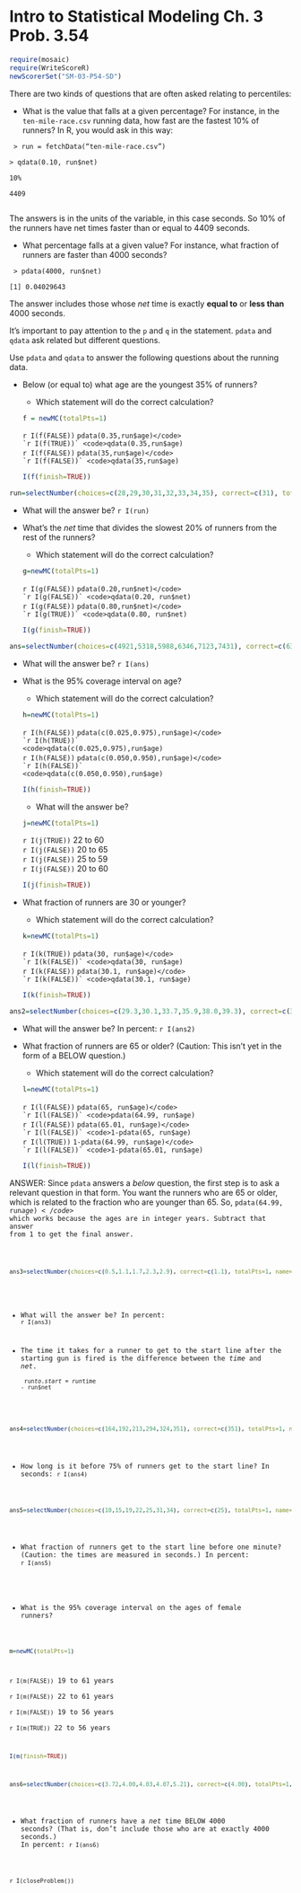 Intro to Statistical Modeling Ch. 3 Prob. 3.54
========================================================
```{r include=FALSE}
require(mosaic)
require(WriteScoreR)
newScorerSet("SM-03-P54-SD")
```

There are two kinds of questions that are often asked relating to
percentiles:


* What is the value that falls at a given percentage?  For
  instance, in the <code>ten-mile-race.csv</code> running data, how fast are the
  fastest 10% of runners?    In R, you would ask in this way:

<code>
\> run = fetchData("ten-mile-race.csv")     
\> qdata(0.10, run$net)     
 10%      
4409      
</code>

The answers is in the units of the  variable, in this case seconds.
So 10% of the runners have net times faster than or equal to 4409 seconds.

* What percentage falls at a given value?  For instance, what
  fraction of runners are faster than 4000 seconds?

<code>
\> pdata(4000, run$net)     
[1] 0.04029643
</code>

The answer includes those whose *net* time is exactly **equal to** or
**less than** 4000 seconds.



It's important to pay attention to the <code>p</code> and <code>q</code> in
the statement.  <code>pdata</code> and <code>qdata</code> ask related but
different questions.



\vspace{bigskipamount}

Use <code>pdata</code> and <code>qdata</code> to answer the following
questions about the running data.

* Below (or equal to)  what age are the youngest 35% of
  runners?


  * Which statement will do the correct calculation?
```{r include=FALSE}
f = newMC(totalPts=1)
```
  `r I(f(FALSE))` <code>pdata(0.35,run$age)</code>     
  `r I(f(TRUE))` <code>qdata(0.35,run$age)</code>     
  `r I(f(FALSE))` <code>pdata(35,run$age)</code>     
  `r I(f(FALSE))` <code>qdata(35,run$age)</code>
```{r include=FALSE, results="hide"}
I(f(finish=TRUE))
```


```{r include=FALSE}
run=selectNumber(choices=c(28,29,30,31,32,33,34,35), correct=c(31), totalPts=1, name="answer")
```
  * What will the answer be? `r I(run)`
  
  
\vspace{bigskipamount}

* What's the *net* time that divides the slowest 20% of
  runners from the rest of the runners?

  * Which statement will do the correct calculation?
```{r include=FALSE}
g=newMC(totalPts=1)
```
  `r I(g(FALSE))` <code>pdata(0.20,run$net)</code>     
  `r I(g(FALSE))` <code>qdata(0.20, run$net)</code>     
  `r I(g(FALSE))` <code>pdata(0.80,run$net)</code>     
  `r I(g(TRUE))` <code>qdata(0.80, run$net)</code>    
```{r include=FALSE, results="hide"}
I(g(finish=TRUE))
```

```{r include=FALSE}
ans=selectNumber(choices=c(4921,5318,5988,6346,7123,7431), correct=c(6346), totalPts=1, name="nettime")
```
  
  * What will the answer be? `r I(ans)`
  

\vspace{bigskipamount}

* What is the 95% coverage interval on age?

  * Which statement will do the correct calculation?
```{r include=FALSE}
h=newMC(totalPts=1)
```
  `r I(h(FALSE))` <code>pdata(c(0.025,0.975),run$age)</code>     
  `r I(h(TRUE))` <code>qdata(c(0.025,0.975),run$age)</code>     
  `r I(h(FALSE))` <code>pdata(c(0.050,0.950),run$age)</code>     
  `r I(h(FALSE))` <code>qdata(c(0.050,0.950),run$age)</code>
```{r include=FALSE, results="hide"}
I(h(finish=TRUE))
```

  * What will the answer be?
```{r include=FALSE}
j=newMC(totalPts=1)
```
  `r I(j(TRUE))` 22 to 60     
  `r I(j(FALSE))` 20 to 65     
  `r I(j(FALSE))` 25 to 59     
  `r I(j(FALSE))` 20 to 60     
```{r include=FALSE, results="hide"}
I(j(finish=TRUE))
```

\vspace{bigskipamount}

* What fraction of runners are 30 or younger?
  * Which statement will do the correct calculation?
```{r include=FALSE}
k=newMC(totalPts=1)
```
  `r I(k(TRUE))` <code>pdata(30, run$age)</code>
  `r I(k(FALSE))` <code>qdata(30, run$age)</code>     
  `r I(k(FALSE))` <code>pdata(30.1, run$age)</code>     
  `r I(k(FALSE))` <code>qdata(30.1, run$age)</code>
```{r include=FALSE, results="hide"}
I(k(finish=TRUE))
```

```{r include=FALSE}
ans2=selectNumber(choices=c(29.3,30.1,33.7,35.9,38.0,39.3), correct=c(33.7), totalPts=1, name="<30")
```
  * What will the answer be? In percent: `r I(ans2)` 


\vspace{bigskipamount}


* What fraction of runners are 65 or older?  (Caution: This isn't
  yet in the form of a BELOW question.)

  * Which statement will do the correct calculation?
```{r include=FALSE}
l=newMC(totalPts=1)
```
  `r I(l(FALSE))` <code>pdata(65, run$age)</code>     
  `r I(l(FALSE))` <code>pdata(64.99, run$age)</code>     
  `r I(l(FALSE))` <code>pdata(65.01, run$age)</code> 
  `r I(l(FALSE))` <code>1-pdata(65, run$age)</code>     
  `r I(l(TRUE))` <code>1-pdata(64.99, run$age)</code>     
  `r I(l(FALSE))` <code>1-pdata(65.01, run$age)</code>     
```{r include=FALSE, results="hide"}
I(l(finish=TRUE))
```

<aside>
ANSWER:
Since <code>pdata</code> answers a *below* question, the first step is
to ask a relevant question in that form.  You want the runners who are
65 or older, which is related to the fraction who are younger than
65.  So, <code>pdata(64.99, run$age)</code>  %$ 
which works because the ages
are in integer years.  Subtract that answer from 1 to get the final answer.


</aside>

```{r include=FALSE}
ans3=selectNumber(choices=c(0.5,1.1,1.7,2.3,2.9), correct=c(1.1), totalPts=1, name="65plus")
```
  * What will the answer be? In percent: `r I(ans3)`

* The time it takes for a runner to get to the start line after
  the starting gun is fired is
  the difference between the *time* and *net*.       
<code>
run$to.start = run$time - run$net
</code>

\vspace{bigskipamount}

```{r include=FALSE}
ans4=selectNumber(choices=c(164,192,213,294,324,351), correct=c(351), totalPts=1, name="startline")
```
* How long is it before 75% of runners get to the start line? In seconds: `r I(ans4)` 

\vspace{bigskipamount}

```{r include=FALSE}
ans5=selectNumber(choices=c(10,15,19,22,25,31,34), correct=c(25), totalPts=1, name="fraction")
```
* What fraction of runners get to the start line before one
  minute?  (Caution: the times are measured in seconds.) In percent: `r I(ans5)`




\vspace{bigskipamount}

* What is the 95% coverage interval on the ages of female
  runners?
```{r include=FALSE}
m=newMC(totalPts=1)
```
  `r I(m(FALSE))` 19 to 61 years     
  `r I(m(FALSE))` 22 to 61 years     
  `r I(m(FALSE))` 19 to 56 years     
  `r I(m(TRUE))` 22 to 56 years     
```{r include=FALSE, results="hide"}
I(m(finish=TRUE))
```


\vspace{bigskipamount}

```{r include=FALSE}
ans6=selectNumber(choices=c(3.72,4.00,4.03,4.07,5.21), correct=c(4.00), totalPts=1, name="nettime")
```
* What fraction of runners have a *net* time BELOW 4000
  seconds?  (That is, don't include those who are at exactly 4000
  seconds.) In percent: `r I(ans6)` 


`r I(closeProblem())`
